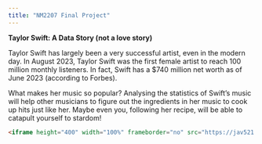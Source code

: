 ```yaml
---
title: "NM2207 Final Project"
---
```


**Taylor Swift: A Data Story (not a love story)**

Taylor Swift has largely been a very successful artist, even in the modern day. In August 2023, Taylor Swift was the first female artist to reach 100 million monthly listeners. In fact, Swift has a \$740 million net worth as of June 2023 (according to Forbes).

What makes her music so popular? Analysing the statistics of Swift's music will help other musicians to figure out the ingredients in her music to cook up hits just like her. Maybe even you, following her recipe, will be able to catapult yourself to stardom!

``` HTML
<iframe height="400" width="100%" frameborder="no" src="https://jav521.shinyapps.io/TaylorSongs/"> </iframe>
```
